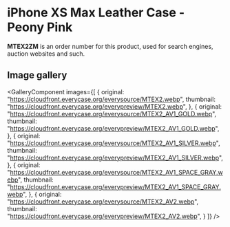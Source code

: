 
# iPhone XS Max Leather Case - Peony Pink

<Callout type='info' emoji='👉🏻'>**MTEX2ZM** is an order number for this product, used for search engines, auction websites and such.</Callout>

## Image gallery

<GalleryComponent
    images={[
      {
        original: "https://cloudfront.everycase.org/everysource/MTEX2.webp",
        thumbnail: "https://cloudfront.everycase.org/everypreview/MTEX2.webp",
      },
      {
        original: "https://cloudfront.everycase.org/everysource/MTEX2_AV1_GOLD.webp",
        thumbnail: "https://cloudfront.everycase.org/everypreview/MTEX2_AV1_GOLD.webp",
      },
      {
        original: "https://cloudfront.everycase.org/everysource/MTEX2_AV1_SILVER.webp",
        thumbnail: "https://cloudfront.everycase.org/everypreview/MTEX2_AV1_SILVER.webp",
      },
      {
        original: "https://cloudfront.everycase.org/everysource/MTEX2_AV1_SPACE_GRAY.webp",
        thumbnail: "https://cloudfront.everycase.org/everypreview/MTEX2_AV1_SPACE_GRAY.webp",
      },
      {
        original: "https://cloudfront.everycase.org/everysource/MTEX2_AV2.webp",
        thumbnail: "https://cloudfront.everycase.org/everypreview/MTEX2_AV2.webp",
      }
    ]}
  />
